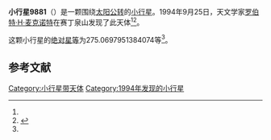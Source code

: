 {{Infobox planet
| bgcolour = #FFFFC0
| name = 9881
| symbol = 
| image = 
| caption = 
| discovery = yes
| discovery_ref = 
| discoverer = [[罗伯特·H·麦克诺特|罗伯特·H·麦克诺特]]
| discovery_site = [[赛丁泉山|赛丁泉山]] 
| discovered = 1994年9月25日
| designations = yes
| mp_name = 
| named_after = 
| alt_names = 
| mp_category = [[越火小行星|越火小行星]]
| orbit_ref = <ref name="a">[http://ssd.jpl.nasa.gov/sbdb.cgi?sstr=9881 9881] {{Wayback|url=http://ssd.jpl.nasa.gov/sbdb.cgi?sstr=9881 |date=20210717065547 }}，小行星數據庫瀏覽器（JPL Small-Body Database Browser）－[[美国国家航空航天局|美国国家航空航天局]]喷气推进实验室</ref>
| epoch = 2456400.5 (2013年4月18日更新)
| aphelion = {{convert|3.302408229030735|AU|km|3|abbr=on|lk=out}}
| perihelion = {{convert|1.383238568014431|AU|km|3|abbr=on}}
| semimajor = {{convert|2.342823398522583|AU|km|3|abbr=on}}
| eccentricity = 0.40958479
| period = 1309.808354 [[日|日]]<br />3.59[[儒略年|儒略年]]
| avg_speed = 
| inclination = 8.08581842919412
| asc_node = 61.17513193848097
| mean_anomaly = 
| arg_peri = 275.0697951384074
| satellites = 
| physical_characteristics = yes
| dimensions = 
| mass = 
| density = 
| surface_grav = 
| escape_velocity = 
| sidereal_day = 
| axial_tilt = 
| pole_ecliptic_lat = 
| pole_ecliptic_lon = 
| albedo = 
| temperatures= 
| temp_name1 = 
| mean_temp_1 = 
| max_temp_1 = 
| temp_name2 = 
| max_temp_2 = 
| spectral_type = 
| abs_magnitude = 275.0697951384074
}}

'''小行星9881'''（{{lang-en|9881}}）是一颗围绕[[太阳|太阳]][[公转|公转]]的[[小行星|小行星]]。1994年9月25日，天文学家[[罗伯特·H·麦克诺特|罗伯特·H·麦克诺特]]在赛丁泉山发现了此天体<ref name="a" /><ref>{{cite news|title=小行星列表|url=http://cfa-www.harvard.edu/iau/lists/NumberedMPs.txt|accessdate=2013-07-08|newspaper=哈佛大学|archive-date=2008-05-17|archive-url=https://web.archive.org/web/20080517010638/http://cfa-www.harvard.edu/iau/lists/NumberedMPs.txt|dead-url=no}}</ref>。

这颗小行星的[[绝对星等|绝对星等]]为275.0697951384074等<ref name="a" />。

==参考文献==
{{reflist}}
{{Minor Planet Number|[[小行星9880|小行星9880]]|[[小行星9882|小行星9882]]}}

{{小天体}}

[[Category:小行星带天体|Category:小行星带天体]]
[[Category:1994年发现的小行星|Category:1994年发现的小行星]]

{{asteroid-stub}}